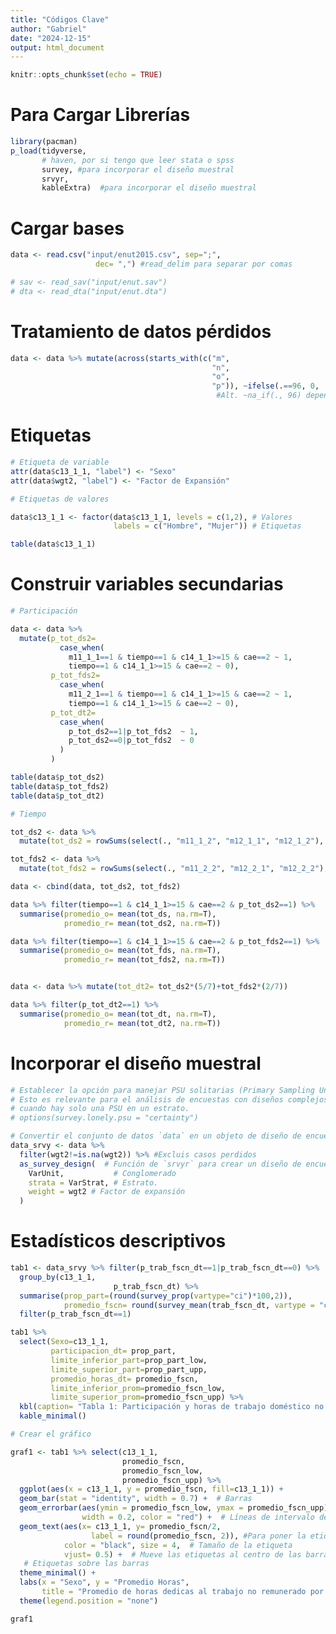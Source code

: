 ```yaml
---
title: "Códigos Clave"
author: "Gabriel"
date: "2024-12-15"
output: html_document
---
```


```r
knitr::opts_chunk$set(echo = TRUE)
```

# Para Cargar Librerías

```r

library(pacman)
p_load(tidyverse,
       # haven, por si tengo que leer stata o spss
       survey, #para incorporar el diseño muestral
       srvyr,
       kableExtra)  #para incorporar el diseño muestral

```

# Cargar bases

```r
data <- read.csv("input/enut2015.csv", sep=";",
                   dec= ",") #read_delim para separar por comas

# sav <- read_sav("input/enut.sav")
# dta <- read_dta("input/enut.dta")

```

# Tratamiento de datos pérdidos

```r
data <- data %>% mutate(across(starts_with(c("m",
                                             "n",
                                             "o",
                                             "p")), ~ifelse(.==96, 0, .))) 
                                              #Alt. ~na_if(., 96) depende del tratamiento que haya que darle

```

# Etiquetas

```r

# Etiqueta de variable
attr(data$c13_1_1, "label") <- "Sexo"
attr(data$wgt2, "label") <- "Factor de Expansión"

# Etiquetas de valores

data$c13_1_1 <- factor(data$c13_1_1, levels = c(1,2), # Valores
                       labels = c("Hombre", "Mujer")) # Etiquetas

table(data$c13_1_1)

```

# Construir variables secundarias

```r
# Participación

data <- data %>% 
  mutate(p_tot_ds2=
           case_when(
             m11_1_1==1 & tiempo==1 & c14_1_1>=15 & cae==2 ~ 1,
             tiempo==1 & c14_1_1>=15 & cae==2 ~ 0),
         p_tot_fds2=
           case_when(
             m11_2_1==1 & tiempo==1 & c14_1_1>=15 & cae==2 ~ 1,
             tiempo==1 & c14_1_1>=15 & cae==2 ~ 0),
         p_tot_dt2=
           case_when(
             p_tot_ds2==1|p_tot_fds2  ~ 1,
             p_tot_ds2==0|p_tot_fds2  ~ 0
           )
         )

table(data$p_tot_ds2)
table(data$p_tot_fds2)
table(data$p_tot_dt2)

# Tiempo

tot_ds2 <- data %>%
  mutate(tot_ds2 = rowSums(select(., "m11_1_2", "m12_1_1", "m12_1_2"), na.rm = TRUE)) %>% select(tot_ds2)

tot_fds2 <- data %>%
  mutate(tot_fds2 = rowSums(select(., "m11_2_2", "m12_2_1", "m12_2_2"), na.rm = TRUE)) %>% select(tot_fds2)

data <- cbind(data, tot_ds2, tot_fds2)

data %>% filter(tiempo==1 & c14_1_1>=15 & cae==2 & p_tot_ds2==1) %>%
  summarise(promedio_o= mean(tot_ds, na.rm=T),
            promedio_r= mean(tot_ds2, na.rm=T))

data %>% filter(tiempo==1 & c14_1_1>=15 & cae==2 & p_tot_fds2==1) %>%
  summarise(promedio_o= mean(tot_fds, na.rm=T),
            promedio_r= mean(tot_fds2, na.rm=T))


data <- data %>% mutate(tot_dt2= tot_ds2*(5/7)+tot_fds2*(2/7))

data %>% filter(p_tot_dt2==1) %>%
  summarise(promedio_o= mean(tot_dt, na.rm=T),
            promedio_r= mean(tot_dt2, na.rm=T))
```


# Incorporar el diseño muestral
```r
# Establecer la opción para manejar PSU solitarias (Primary Sampling Units) como unidades de certeza.
# Esto es relevante para el análisis de encuestas con diseños complejos, para evitar sesgos
# cuando hay solo una PSU en un estrato.
# options(survey.lonely.psu = "certainty")

# Convertir el conjunto de datos `data` en un objeto de diseño de encuesta utilizando `as_survey_design()`. Este objeto es necesario para aplicar métodos adecuados de estimación y análisis en encuestas complejas.
data_srvy <- data %>%
  filter(wgt2!=is.na(wgt2)) %>% #Excluis casos perdidos
  as_survey_design(  # Función de `srvyr` para crear un diseño de encuesta.
    VarUnit,           # Conglomerado
    strata = VarStrat, # Estrato.
    weight = wgt2 # Factor de expansión
  )
```

# Estadísticos descriptivos

```r

tab1 <- data_srvy %>% filter(p_trab_fscn_dt==1|p_trab_fscn_dt==0) %>%
  group_by(c13_1_1,
                       p_trab_fscn_dt) %>%
  summarise(prop_part=(round(survey_prop(vartype="ci")*100,2)),
            promedio_fscn= round(survey_mean(trab_fscn_dt, vartype = "ci"),2)) %>% 
  filter(p_trab_fscn_dt==1)

tab1 %>%
  select(Sexo=c13_1_1,
         participacion_dt= prop_part,
         limite_inferior_part=prop_part_low,
         limite_superior_part=prop_part_upp,
         promedio_horas_dt= promedio_fscn,
         limite_inferior_prom=promedio_fscn_low,
         limite_superior_prom=promedio_fscn_upp) %>%
  kbl(caption= "Tabla 1: Participación y horas de trabajo doméstico no remunerado por sexo") %>%
  kable_minimal()

# Crear el gráfico

graf1 <- tab1 %>% select(c13_1_1,
                         promedio_fscn,
                         promedio_fscn_low,
                         promedio_fscn_upp) %>%
  ggplot(aes(x = c13_1_1, y = promedio_fscn, fill=c13_1_1)) +
  geom_bar(stat = "identity", width = 0.7) +  # Barras
  geom_errorbar(aes(ymin = promedio_fscn_low, ymax = promedio_fscn_upp), 
                width = 0.2, color = "red") +  # Líneas de intervalo de confianza
  geom_text(aes(x= c13_1_1, y= promedio_fscn/2,
                  label = round(promedio_fscn, 2)), #Para poner la etiqueta justo en el medio
            color = "black", size = 4,  # Tamaño de la etiqueta
            vjust= 0.5) +  # Mueve las etiquetas al centro de las barras
   # Etiquetas sobre las barras
  theme_minimal() +
  labs(x = "Sexo", y = "Promedio Horas", 
       title = "Promedio de horas dedicas al trabajo no remunerado por sexo") +
  theme(legend.position = "none")

graf1

```

